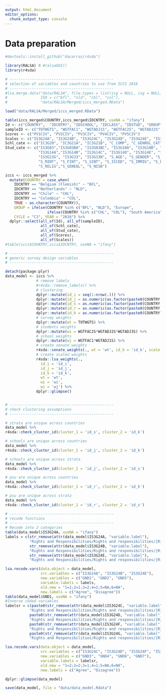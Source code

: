```yaml
---
output: html_document
editor_options: 
  chunk_output_type: console
---
```


# Data preparation  

```r
#devtools::install_github("dacarras/r4sda")

library(RALSA) 0 #ralsaGUI()
library(r4sda)

```


```r
# -----------------------------------------------
# selection of variables and countries to use from ICCS 2016
# -----------------------------------------------
#lsa.merge.data("data/RALSA", file.types = list(icg = NULL, isg = NULL), 
#               ISO = c("bfl", "nld", "chl", "col"), 
#               "data/RALSA/Merged/iccs_merged.RData")

load("data/RALSA/Merged/iccs_merged.RData")

table(iccs_merged$COUNTRY,iccs_merged$IDCNTRY, useNA = "ifany")
Id <- c("COUNTRY",  "IDCNTRY", "IDSCHOOL", "IDCLASS", "IDSTUD", "GROUP", "CYCLE", "YEAR")
sampleID <- c("TOTWGTS", "WGTFAC1", "WGTADJ1S", "WGTFAC2S", "WGTADJ2S", "WGTADJ3S", "JKREPS", "JKZONES")
Scores <- c("PV1CIV", "PV2CIV", "PV3CIV", "PV4CIV", "PV5CIV")
Scales <- c("IS3G24A", "IS3G24B", "IS3G24C", "IS3G24D", "IS3G24E", "IS3G24F", "IS3G24G")
Schl_cate <- c("IC3G20", "IC3G21A", "IC3G21B", "C_COMP", "C_GENROL_CAT", "C_SCSIZE_CAT", "C_URBAN")
Stud_cate <- c("IS3G03","IS3G03BA", "IS3G03BC", "IS3G10A", "IS3G10B", "IS3G10C", "IS3G11", 
               "IS3G14A","IS3G14B", "IS3G14C", "IS3G14D", "IS3G14E", "IS3G14F", "IS3G14G", "IS3G14H", 
               "IS3G23G", "IS3G33", "IS3G33N", "S_AGE", "S_GENDER", "S_HOMLIT", 
               "S_MINT", "S_FINT", "S_SINT", "S_ISCED", "S_IMMIG", "S_FISCED", "S_MISCED",
               "S_RELIG","S_GENEQL", "S_NISB")

iccs <- iccs_merged %>%
  mutate(COUNTRY = case_when(
    IDCNTRY == "Belgium (Flemish)" ~ "BFL",
    IDCNTRY == "Netherlands" ~ "NLD",
    IDCNTRY == "Chile" ~ "CHL",
    IDCNTRY == "Colombia" ~ "COL",
    TRUE ~ as.character(COUNTRY)),
    GROUP = ifelse(COUNTRY %in% c("BFL", "NLD"), "Europe", 
                   ifelse(COUNTRY %in% c("CHL", "COL"), "South America", NA)),
    CYCLE = "C3", YEAR = "2016") %>% 
  dplyr::select(all_of(Id), all_of(sampleID), 
                all_of(Schl_cate), 
                all_of(Stud_cate), 
                all_of(Scores), 
                all_of(Scales)) 
#table(iccs$COUNTRY,iccs$IDCNTRY, useNA = "ifany")

```

```r
# -----------------------------------------------
# generic survey design variables
# -----------------------------------------------

detach(package:plyr)
data_model <- iccs %>%
              # remove labels
              #r4sda::remove_labels() %>%
              # clustering
              dplyr::mutate(id_i = seq(1:nrow(.))) %>%
              dplyr::mutate(id_j = as.numeric(as.factor(paste0(COUNTRY, JKZONES, IDSCHOOL)))) %>%
              dplyr::mutate(id_s = as.numeric(as.factor(paste0(COUNTRY, JKZONES)))) %>%
              dplyr::mutate(id_r = as.numeric(as.factor(paste0(COUNTRY, JKZONES, JKREPS)))) %>%
              dplyr::mutate(id_k = as.numeric(as.factor(paste0(COUNTRY)))) %>%
              # survey weights
              dplyr::mutate(wt = TOTWGTS) %>%
              # students weights
              dplyr::mutate(wi = WGTFAC2S*WGTADJ2S*WGTADJ3S) %>%
              # school weights
              dplyr::mutate(wj = WGTFAC1*WGTADJ1S) %>%
              # create senate weights
              r4sda::senate_weights(., wt = 'wt', id_k = 'id_k', scale = 1000) %>%
              # create scaled weights
              r4sda::lsa_weights(., 
                id_i = 'id_i', 
                id_j = 'id_j', 
                id_k = 'id_k', 
                wt = 'wt', 
                wi = 'wi', 
                wj = 'wj') %>%
              dplyr::glimpse()


# -----------------------------------------------
# check clustering assumptions
# -----------------------------------------------

# strata are unique across countries
data_model %>%
r4sda::check_cluster_id(cluster_1 = 'id_s', cluster_2 = 'id_k')

# schools are unique across countries
data_model %>%
r4sda::check_cluster_id(cluster_1 = 'id_j', cluster_2 = 'id_k')

# schools are unique across strata
data_model %>%
r4sda::check_cluster_id(cluster_1 = 'id_j', cluster_2 = 'id_s')

# psu are unique across countries
data_model %>%
r4sda::check_cluster_id(cluster_1 = 'id_r', cluster_2 = 'id_k')

# psu are unique across strata
data_model %>%
r4sda::check_cluster_id(cluster_1 = 'id_r', cluster_2 = 'id_s')

```

```r

# -----------------------------------------------
# recode functions
# -----------------------------------------------
# Recode into 2 categories
table(data_model$IS3G24A, useNA = "ifany")
labels = c(str_remove(attr(data_model$IS3G24A, "variable.label"), 
           "Rights and Responsibilities/Rights and responsibilities/|Rights and Responsibilities/Roles women and men/"),
           str_remove(attr(data_model$IS3G24B, "variable.label"), 
           "Rights and Responsibilities/Rights and responsibilities/|Rights and Responsibilities/Roles women and men/"),
           str_remove(attr(data_model$IS3G24E, "variable.label"), 
           "Rights and Responsibilities/Rights and responsibilities/|Rights and Responsibilities/Roles women and men/"))

lsa.recode.vars(data.object = data_model, 
                src.variables = c("IS3G24A", "IS3G24B", "IS3G24E"),
                new.variables = c("GND1", "GND2", "GND5"),
                variable.labels = labels,
                old.new = "1=1;2=1;3=2;4=2;5=NA;6=NA",
                new.labels = c("Agree", "Disagree"))
table(data_model$GND1, useNA = "ifany")
#Inverse coded variables
labelsr = c(paste0(str_remove(attr(data_model$IS3G24C, "variable.label"), 
           "Rights and Responsibilities/Rights and responsibilities/|Rights and Responsibilities/Roles women and men/"),"(r)"),
           paste0(str_remove(attr(data_model$IS3G24D, "variable.label"), 
           "Rights and Responsibilities/Rights and responsibilities/|Rights and Responsibilities/Roles women and men/"),"(r)"),
           paste0(str_remove(attr(data_model$IS3G24F, "variable.label"), 
           "Rights and Responsibilities/Rights and responsibilities/|Rights and Responsibilities/Roles women and men/"),"(r)"),
           paste0(str_remove(attr(data_model$IS3G24G, "variable.label"), 
           "Rights and Responsibilities/Rights and responsibilities/|Rights and Responsibilities/Roles women and men/"),"(r)"))

lsa.recode.vars(data.object = data_model, 
                src.variables = c("IS3G24C", "IS3G24D", "IS3G24F", "IS3G24G"),
                new.variables = c("GND3", "GND4", "GND6", "GND7"),
                variable.labels = labelsr,
                old.new = "1=2;2=2;3=1;4=1;5=NA;6=NA",
                new.labels = c("Agree", "Disagree"))

dplyr::glimpse(data_model)

save(data_model, file = "data/data_model.Rdata")
```

